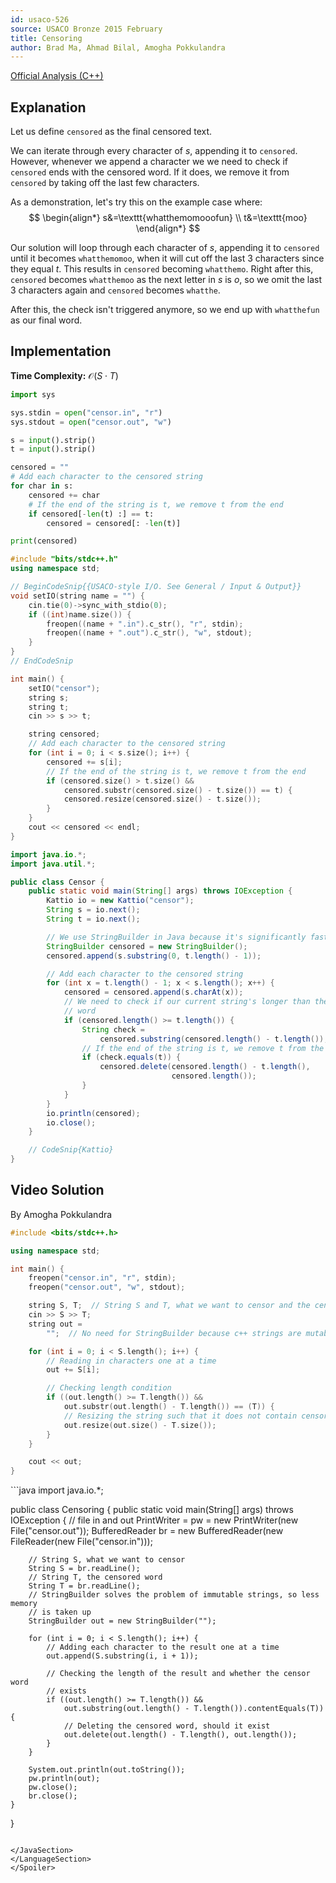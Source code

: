 ```yaml
---
id: usaco-526
source: USACO Bronze 2015 February
title: Censoring
author: Brad Ma, Ahmad Bilal, Amogha Pokkulandra
---
```


[Official Analysis (C++)](http://www.usaco.org/current/data/sol_censor_bronze.html)

## Explanation

Let us define $\texttt{censored}$ as the final censored text.

We can iterate through every character of $s$, appending it to $\texttt{censored}$.
However, whenever we append a character we we need to check if $\texttt{censored}$ ends with the censored word.
If it does, we remove it from $\texttt{censored}$ by taking off the last few characters.


As a demonstration, let's try this on the example case where:
$$
\begin{align*}
s&=\texttt{whatthemomooofun} \\
t&=\texttt{moo}
\end{align*}
$$

Our solution will loop through each character of $s$, appending it to $\texttt{censored}$ until it becomes $\texttt{whatthemomoo}$, when it will cut off the last 3 characters since they equal $t$. This results in $\texttt{censored}$ becoming $\texttt{whatthemo}$.
Right after this, $\texttt{censored}$ becomes $\texttt{whatthemoo}$ as the next letter in $s$ is $o$, so we omit the last 3 characters again and $\texttt{censored}$ becomes $\texttt{whatthe}$.

After this, the check isn't triggered anymore, so we end up with $\texttt{whatthefun}$ as our final word.

## Implementation

**Time Complexity:** $\mathcal{O}(S \cdot T)$

<LanguageSection>
<PySection>

```py
import sys

sys.stdin = open("censor.in", "r")
sys.stdout = open("censor.out", "w")

s = input().strip()
t = input().strip()

censored = ""
# Add each character to the censored string
for char in s:
	censored += char
	# If the end of the string is t, we remove t from the end
	if censored[-len(t) :] == t:
		censored = censored[: -len(t)]

print(censored)
```
</PySection>
<CPPSection>

```cpp
#include "bits/stdc++.h"
using namespace std;

// BeginCodeSnip{{USACO-style I/O. See General / Input & Output}}
void setIO(string name = "") {
	cin.tie(0)->sync_with_stdio(0);
	if ((int)name.size()) {
		freopen((name + ".in").c_str(), "r", stdin);
		freopen((name + ".out").c_str(), "w", stdout);
	}
}
// EndCodeSnip

int main() {
	setIO("censor");
	string s;
	string t;
	cin >> s >> t;

	string censored;
	// Add each character to the censored string
	for (int i = 0; i < s.size(); i++) {
		censored += s[i];
		// If the end of the string is t, we remove t from the end
		if (censored.size() > t.size() &&
		    censored.substr(censored.size() - t.size()) == t) {
			censored.resize(censored.size() - t.size());
		}
	}
	cout << censored << endl;
}
```
</CPPSection>
<JavaSection>

```java
import java.io.*;
import java.util.*;

public class Censor {
	public static void main(String[] args) throws IOException {
		Kattio io = new Kattio("censor");
		String s = io.next();
		String t = io.next();

		// We use StringBuilder in Java because it's significantly faster
		StringBuilder censored = new StringBuilder();
		censored.append(s.substring(0, t.length() - 1));

		// Add each character to the censored string
		for (int x = t.length() - 1; x < s.length(); x++) {
			censored = censored.append(s.charAt(x));
			// We need to check if our current string's longer than the censored
			// word
			if (censored.length() >= t.length()) {
				String check =
				    censored.substring(censored.length() - t.length());
				// If the end of the string is t, we remove t from the end
				if (check.equals(t)) {
					censored.delete(censored.length() - t.length(),
					                censored.length());
				}
			}
		}
		io.println(censored);
		io.close();
	}

	// CodeSnip{Kattio}
}
```
</JavaSection>
</LanguageSection>



## Video Solution

By Amogha Pokkulandra

<Youtube id="ag46IZcJRQk" />

<Spoiler title="Video Solution Code">
<LanguageSection>
<CPPSection>

```cpp
#include <bits/stdc++.h>

using namespace std;

int main() {
	freopen("censor.in", "r", stdin);
	freopen("censor.out", "w", stdout);

	string S, T;  // String S and T, what we want to censor and the censor word
	cin >> S >> T;
	string out =
	    "";  // No need for StringBuilder because c++ strings are mutable

	for (int i = 0; i < S.length(); i++) {
		// Reading in characters one at a time
		out += S[i];

		// Checking length condition
		if ((out.length() >= T.length()) &&
		    out.substr(out.length() - T.length()) == (T)) {
			// Resizing the string such that it does not contain censor word
			out.resize(out.size() - T.size());
		}
	}

	cout << out;
}
```

</CPPSection>
<JavaSection>
```java
import java.io.*;

public class Censoring {
	public static void main(String[] args) throws IOException {
		// file in and out
		PrintWriter = pw = new PrintWriter(new File("censor.out"));
		BufferedReader br =
		    new BufferedReader(new FileReader(new File("censor.in")));

		// String S, what we want to censor
		String S = br.readLine();
		// String T, the censored word
		String T = br.readLine();
		// StringBuilder solves the problem of immutable strings, so less memory
		// is taken up
		StringBuilder out = new StringBuilder("");

		for (int i = 0; i < S.length(); i++) {
			// Adding each character to the result one at a time
			out.append(S.substring(i, i + 1));

			// Checking the length of the result and whether the censor word
			// exists
			if ((out.length() >= T.length()) &&
			    out.substring(out.length() - T.length()).contentEquals(T)) {
				// Deleting the censored word, should it exist
				out.delete(out.length() - T.length(), out.length());
			}
		}

		System.out.println(out.toString());
		pw.println(out);
		pw.close();
		br.close();
	}
}
```

</JavaSection>
</LanguageSection>
</Spoiler>
